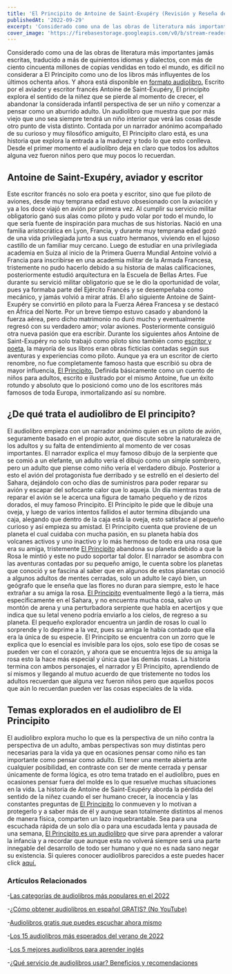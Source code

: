 ```yaml
---
title: 'El Principito de Antoine de Saint-Exupéry (Revisión y Reseña del audiolibro)'
publishedAt: '2022-09-29'
excerpt: 'Considerado como una de las obras de literatura más importantes jamás escritas, traducido a más de quinientos idiomas y dialectos, con más de ciento cincuenta millones de copias vendidas en todo el mundo, es difícil no considerar a El Principito como uno de los libros más influyentes de los últimos ochenta años ...'
cover_image: 'https://firebasestorage.googleapis.com/v0/b/stream-readers-prod.appspot.com/o/blog_images%2Fel-principito.jpg?alt=media&token=2fffefd9-8dbc-4382-9214-06c40edf2df0'
---
```


Considerado como una de las obras de literatura más importantes jamás escritas, traducido a más de quinientos idiomas y dialectos, con más de ciento cincuenta millones de copias vendidas en todo el mundo, es difícil no considerar a El Principito como uno de los libros más influyentes de los últimos ochenta años. Y ahora está disponible en [formato audiolibro.](https://www.streamreaders.com/books/el-principito) 
Escrito por el aviador y escritor francés Antoine de Saint-Exupéry, El principito explora el sentido de la niñez que se pierde al momento de crecer, el abandonar la considerada infantil perspectiva de ser un niño y comenzar a pensar como un aburrido adulto. Un audiolibro que muestra que por más viejo que uno sea siempre tendrá un niño interior que verá las cosas desde otro punto de vista distinto.
Contada por un narrador anónimo acompañado de su curioso y muy filosófico amiguito, El Principito claro está, es una historia que explora la entrada a la madurez y todo lo que esto conlleva.  Desde el primer momento el audiolibro deja en claro que todos los adultos alguna vez fueron niños pero que muy pocos lo recuerdan.

## Antoine de Saint-Exupéry, aviador y escritor
Este escritor francés no solo era poeta y escritor, sino que fue piloto de aviones, desde muy temprana edad estuvo obsesionado con la aviación y ya a los doce viajó en avión por primera vez. Al cumplir su servicio militar obligatorio ganó sus alas como piloto y pudo volar por todo el mundo, lo que sería fuente de inspiración para muchas de sus historias.
Nació en una familia aristocrática en Lyon, Francia, y durante muy temprana edad gozó de una vida privilegiada junto a sus cuatro hermanos, viviendo en el lujoso castillo de un familiar muy cercano.
Luego de estudiar en una privilegiada academia en Suiza al inicio de la Primera Guerra Mundial Antoine volvió a Francia para inscribirse en una academia militar de la Armada Francesa, tristemente no pudo hacerlo debido a su historia de malas calificaciones, posteriormente estudió arquitectura en la Escuela de Bellas Artes.
Fue durante su servició militar obligatorio que se le dio la oportunidad de volar, pues ya formaba parte del Ejército Francés y se desempeñaba como mecánico, y jamás volvió a mirar atrás. El año siguiente Antoine de Saint-Exupéry se convirtió en piloto para la Fuerza Aérea Francesa y se destacó en África del Norte.
Por un breve tiempo estuvo casado y abandonó la fuerza aérea, pero dicho matrimonio no duró mucho y eventualmente regresó con su verdadero amor; volar aviones. Posteriormente consiguió otra nueva pasión que era escribir.
Durante los siguientes años Antoine de Saint-Exupéry no solo trabajó como piloto sino también como [escritor y poeta](https://www.streamreaders.com/blog/el-cuervo), la mayoría de sus libros eran obras ficticias contadas según sus aventuras y experiencias como piloto. Aunque ya era un escritor de cierto renombre, no fue completamente famoso hasta que escribió su obra de mayor influencia, [El Principito.](https://www.streamreaders.com/books/el-principito)
Definida básicamente como un cuento de niños para adultos, escrito e ilustrado por el mismo Antoine, fue un éxito rotundo y absoluto que lo posicionó como uno de los escritores más famosos de toda Europa, inmortalizando así su nombre.

## ¿De qué trata el audiolibro de El principito?
El audiolibro empieza con un narrador anónimo quien es un piloto de avión, seguramente basado en el propio autor, que discute sobre la naturaleza de los adultos y su falta de entendimiento al momento de ver cosas importantes. 
El narrador explica el muy famoso dibujo de la serpiente que se comió a un elefante, un adulto vería el dibujo como un simple sombrero, pero un adulto que piense como niño vería el verdadero dibujo.
Posterior a esto el avión del protagonista fue derribado y se estrelló en el desierto del Sahara, dejándolo con ocho días de suministros para poder reparar su avión y escapar del sofocante calor que lo aqueja.
Un día mientras trata de reparar el avión se le acerca una figura de tamaño pequeño y de rizos dorados, el muy famoso Principito. El Principito le pide que le dibuje una oveja, y luego de varios intentos fallidos el autor termina dibujando una caja, alegando que dentro de la caja está la oveja, esto satisface al pequeño curioso y así empieza su amistad.
El Principito cuenta que proviene de un planeta el cual cuidaba con mucha pasión, en su planeta había dos volcanes activos y uno inactivo y lo más hermoso de todo era una rosa que era su amiga, tristemente [El Principito](https://www.streamreaders.com/books/el-principito) abandona su planeta debido a que la Rosa le mintió y este no pudo soportar tal dolor.
El narrador se asombra con las aventuras contadas por su pequeño amigo, le cuenta sobre los planetas que conoció y se fascina al saber que en algunos de estos planetas conoció a algunos adultos de mentes cerradas, solo un adulto le cayó bien, un geógrafo que le enseña que las flores no duran para siempre, esto le hace extrañar a su amiga la rosa.
[El Principito](https://www.streamreaders.com/books/el-principito) eventualmente llegó a la tierra, más específicamente en el Sahara, y no encuentra mucha cosa, salvo un montón de arena y una perturbadora serpiente que habla en acertijos y que indica que su letal veneno podría enviarlo a los cielos, de regreso a su planeta.
El pequeño explorador encuentra un jardín de rosas lo cual lo sorprende y lo deprime a la vez, pues su amiga le había contado que ella era la única de su especie. El Principito se encuentra con un zorro que le explica que lo esencial es invisible para los ojos, solo ese tipo de cosas se pueden ver con el corazón, y ahora que se encuentra lejos de su amiga la rosa esto la hace más especial y única que las demás rosas.
La historia termina con ambos personajes, el narrador y El Principito, aprendiendo de sí mismos y llegando al mutuo acuerdo de que tristemente no todos los adultos recuerdan que alguna vez fueron niños pero que aquellos pocos que aún lo recuerdan pueden ver las cosas especiales de la vida. 

## Temas explorados en el audiolibro de El Principito
El audiolibro explora mucho lo que es la perspectiva de un niño contra la perspectiva de un adulto, ambas perspectivas son muy distintas pero necesarias para la vida ya que en ocasiones pensar como niño es tan importante como pensar como adulto.
El tener una mente abierta ante cualquier posibilidad, en contraste con ser de mente cerrada y pensar únicamente de forma lógica, es otro tema tratado en el audiolibro, pues en ocasiones pensar fuera del molde es lo que resuelve muchas situaciones en la vida.
La historia de Antoine de Saint-Exupéry aborda la pérdida del sentido de la niñez cuando el ser humano crecer, la inocencia y las constantes preguntas de [El Principito](https://www.streamreaders.com/books/el-principito) lo conmueven y lo motivan a protegerlo y a saber más de él y aunque sean totalmente distintos al menos de manera física, comparten un lazo inquebrantable.
Sea para una escuchada rápida de un solo día o para una escudada lenta y pausada de una semana, [El Principito es un audiolibro](https://www.streamreaders.com/books/el-principito)  que sirve para aprender a valorar la infancia y a recordar que aunque esta no volverá siempre será una parte innegable del desarrollo de todo ser humano y que no es nada sano negar su existencia. 
Si quieres conocer audiolibros parecidos a este puedes hacer click [aquí.](https://www.streamreaders.com/blog/audiolibros-para-ni%C3%B1os) 

### Artículos Relacionados

-[Las categorías de audiolibros más populares en el 2022](https://www.streamreaders.com/blog/categorias-de-audiolibros-mas-populares)

-[¿Cómo obtener audiolibros en español GRATIS? (No YouTube)](https://www.streamreaders.com/blog/como-obtener-audiolibros)

-[Audiolibros gratis que puedes escuchar ahora mismo](https://www.streamreaders.com/blog/audiolibros-gratis)

-[Los 15 audiolibros más esperados del verano de 2022](https://www.streamreaders.com/blog/los-15-audiolibros-mas-esperados)

-[Los 5 mejores audiolibros para aprender inglés](https://www.streamreaders.com/blog/los-5-mejores-audiolibros)

-[¿Qué servicio de audiolibros usar? Beneficios y recomendaciones](https://www.streamreaders.com/blog/que-servicio-de-audiolibros-usar)
